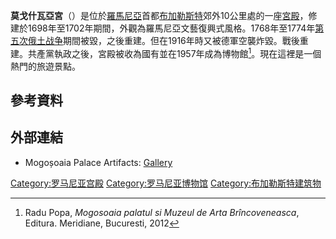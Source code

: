 {{expand|time=2015-01-17T08:48:52+00:00}}
{{orphan|time=2015-01-17T08:48:52+00:00}}
{{Infobox Historic building
|name = 莫戈什瓦亞宮<br>''Palatul Mogoșoaia''
|image = RO IF Mogosoaia Palace Kitchen Watch Tower.jpg
|caption = 莫戈什瓦亞宮
|map_type = 
|latitude = 
|longitude = 
|location_town = [[布加勒斯特|布加勒斯特]]
|location_country = {{ROU}}
|architect = 
|client = 
|engineer = 
|construction_start_date = 1698年
|completion_date = 1702年
|date_demolished = 
|cost = 
|structural_system = 
|style = 羅馬尼亞文藝復興式風格
|size = 
}}

'''莫戈什瓦亞宮'''（{{lang-ro|Palatul Mogoșoaia}}）是位於[[羅馬尼亞|羅馬尼亞]]首都[[布加勒斯特|布加勒斯特]]郊外10公里處的一座[[宮殿|宮殿]]，修建於1698年至1702年期間，外觀為羅馬尼亞文藝復興式風格。1768年至1774年[[第五次俄土战争|第五次俄土战争]]期間被毀，之後重建。但在1916年時又被德軍空襲炸毀。戰後重建。共產黨執政之後，宮殿被收為國有並在1957年成為博物館<ref>Radu Popa, ''Mogosoaia palatul si Muzeul de Arta Brîncoveneasca'', Editura. Meridiane, Bucuresti, 2012</ref>。現在這裡是一個熱門的旅遊景點。

==參考資料==
{{reflist}}


==外部連結==
{{Commons category|Mogoșoaia Palace}}
* Mogoșoaia Palace Artifacts: [http://letsgotoromania.com/bucharest/MogosoaiaPalace/MogosoaiaPalaceArtifacts/ Gallery]

{{commons category|Mogoșoaia Palace}}
{{coord|44|31|39.65|N|25|59|33.77|E|display=title}}

[[Category:罗马尼亚宫殿|Category:罗马尼亚宫殿]]
[[Category:罗马尼亚博物馆|Category:罗马尼亚博物馆]]
[[Category:布加勒斯特建筑物|Category:布加勒斯特建筑物]]